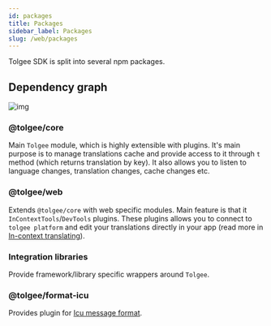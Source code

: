 ```yaml
---
id: packages
title: Packages
sidebar_label: Packages
slug: /web/packages
---
```


Tolgee SDK is split into several npm packages.

## Dependency graph

![img](/img/docs/web/packages.svg)

### @tolgee/core

Main `Tolgee` module, which is highly extensible with plugins. It's main purpose is to manage translations cache
and provide access to it through `t` method (which returns translation by key). It also allows you to listen
to language changes, translation changes, cache changes etc.

### @tolgee/web

Extends `@tolgee/core` with web specific modules. Main feature is that it `InContextTools`/`DevTools` plugins.
These plugins allows you to connect to `tolgee platform` and edit your translations directly in your app
(read more in [In-context translating](./in_context)).

### Integration libraries

Provide framework/library specific wrappers around `Tolgee`.

### @tolgee/format-icu

Provides plugin for [Icu message format](../icu_message_format).
